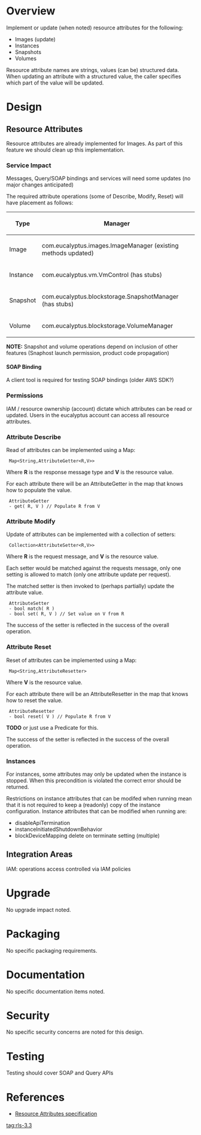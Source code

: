 = Overview =
Implement or update (when noted) resource attributes for the following:

* Images (update)
* Instances 
* Snapshots
* Volumes

Resource attribute names are strings, values (can be) structured data. When updating an attribute with a structured value, the caller specifies which part of the value will be updated.

= Design =
== Resource Attributes ==
Resource attributes are already implemented for Images. As part of this feature we should clean up this implementation.

=== Service Impact ===
Messages, Query/SOAP bindings and services will need some updates (no major changes anticipated)

The required attribute operations (some of Describe, Modify, Reset) will have placement as follows:

{|
! Type !! Manager 
|-
| Image || com.eucalyptus.images.ImageManager (existing methods updated)
|-
| Instance || com.eucalyptus.vm.VmControl (has stubs)
|-
| Snapshot || com.eucalyptus.blockstorage.SnapshotManager (has stubs)
|-
| Volume || com.eucalyptus.blockstorage.VolumeManager
|}

'''NOTE:''' Snapshot and volume operations depend on inclusion of other features (Snaphost launch permission, product code propagation)

==== SOAP Binding ====
A client tool is required for testing SOAP bindings (older AWS SDK?)

=== Permissions ===
IAM / resource ownership (account) dictate which attributes can be read or updated. Users in the eucalyptus account can access all resource attributes.

=== Attribute Describe ===
Read of attributes can be implemented using a Map:

  Map<String,AttributeGetter<R,V>>

Where '''R''' is the response message type and '''V''' is the resource value.

For each attribute there will be an AttributeGetter in the map that knows how to populate the value.

  AttributeGetter
  - get( R, V ) // Populate R from V

=== Attribute Modify ===
Update of attributes can be implemented with a collection of setters:

  Collection<AttributeSetter<R,V>>

Where '''R''' is the request message, and '''V''' is the resource value.

Each setter would be matched against the requests message, only one setting is allowed to match (only one attribute update per request).

The matched setter is then invoked to (perhaps partially) update the attribute value.

  AttributeSetter
  - bool match( R )
  - bool set( R, V ) // Set value on V from R

The success of the setter is reflected in the success of the overall operation.

=== Attribute Reset ===
Reset of attributes can be implemented using a Map:

  Map<String,AttributeResetter<V>>

Where '''V''' is the resource value.

For each attribute there will be an AttributeResetter in the map that knows how to reset the value.

  AttributeResetter
  - bool reset( V ) // Populate R from V

'''TODO''' or just use a Predicate for this.

The success of the setter is reflected in the success of the overall operation.

=== Instances ===
For instances, some attributes may only be updated when the instance is stopped. When this precondition is violated the correct error should be returned.

Restrictions on instance attributes that can be modifed when running mean that it is not required to keep a (readonly) copy of the instance configuration. Instance attributes that can be modified when running are:

* disableApiTermination
* instanceInitiatedShutdownBehavior
* blockDeviceMapping delete on terminate setting (multiple)

== Integration Areas ==
IAM: operations access controlled via IAM policies

= Upgrade =
No upgrade impact noted.

= Packaging =
No specific packaging requirements.

= Documentation =
No specific documentation items noted.

= Security =
No specific security concerns are noted for this design.

= Testing =
Testing should cover SOAP and Query APIs

= References =
* [[features/rsrc-attributes/3.3/spec | Resource Attributes specification]]

[[tag:rls-3.3]]

